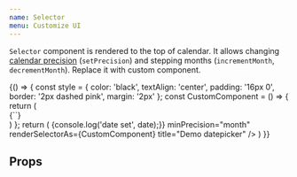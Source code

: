 ```yaml
---
name: Selector
menu: Customize UI
---
```


`Selector` component is rendered to the top of calendar. It allows changing [calendar precision](/#calendar-views-and-precision) (`setPrecision`) and stepping months (`incrementMonth`, `decrementMonth`). Replace it with custom component.

<Playground>
  {() => {
    const style = {
      color: 'black',
      textAlign: 'center',
      padding: '16px 0',
      border: '2px dashed pink',
      margin: '2px'
    };
    const CustomComponent = () => {
      return (
        <div style={style}>
          {`<Selector />`}
        </div>
      )
    };
    return (
      <Datepicker
        onDateSet={date => {console.log('date set', date);}}
        minPrecision="month"
        renderSelectorAs={CustomComponent}
        title="Demo datepicker" />
    )
  }}
</Playground>

## Props

<Props of={Selector} />

